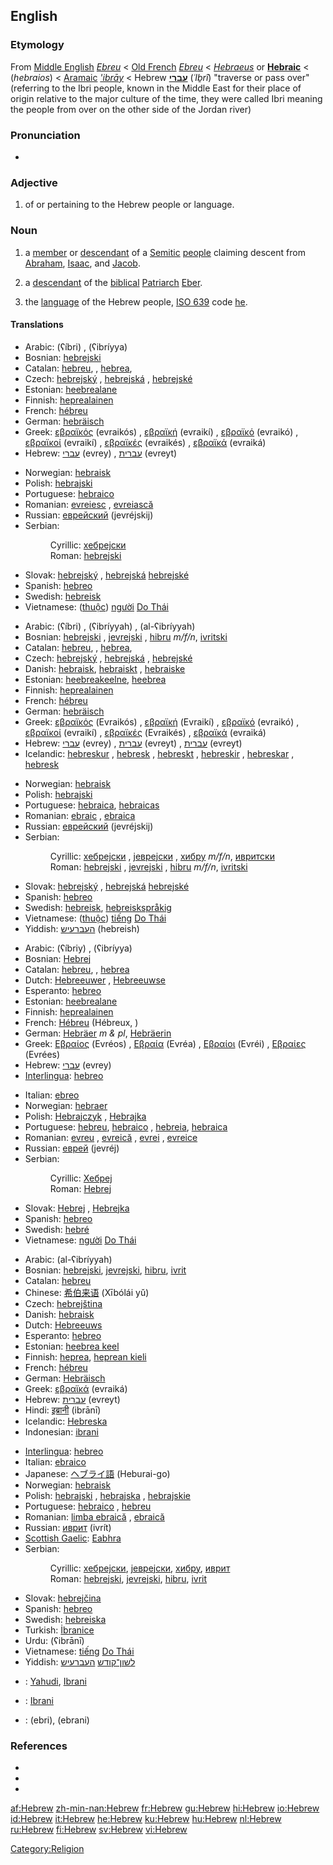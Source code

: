{{interwiktionary|code=he}}
==English==

===Etymology===
From [[Middle English]] ''[[Ebreu]]'' < [[Old French]] ''[[Ebreu]]'' < {{L.}} ''[[Hebraeus]]'' or '''[[Hebraic]]''' <  {{AGr.}} '''{{polytonic|[[Ἑβραῖος]]}}''' (''hebraios'') <  [[Aramaic]] ''[['ibrāy]]'' < Hebrew '''[[עברי]]''' (''ʿIḇrî'') "traverse or pass over" (referring to the Ibri people, known in the Middle East for their place of origin relative to the major culture of the time, they were called Ibri meaning the people from over on the other side of the Jordan river)

===Pronunciation===
*{{audio|en-us-Hebrew.ogg|Audio (US)}}

===Adjective===
{{en-adj|-}}

# of or pertaining to the Hebrew people or language.

===Noun===
{{en-noun|s|-}}

# {{countable}} a [[member]] or [[descendant]] of a [[Semite|Semitic]] [[people]] claiming descent from [[Abraham]], [[Isaac]], and [[Jacob]].
# {{countable}} a [[descendant]] of the [[biblical]] [[Patriarch]] [[Eber]].
# {{uncountable}} the [[language]] of the Hebrew people, [[ISO 639]] code [[he]].

====Translations====
{{trans-top|''adj.'' pertaining to the people}}
*Arabic: {{ARchar|[[عبري]]}} (ʕíbri) {{m}}, {{ARchar|[[عبرية]]}} (ʕibríyya) {{f}}
*Bosnian: [[hebrejski]] {{m}}
*Catalan: [[hebreu]], {{m}}, [[hebrea]],{{f}}
*Czech: [[hebrejský]] {{m}}, [[hebrejská]] {{f}}, [[hebrejské]] {{n}}
*Estonian: [[heebrealane]]
*Finnish: [[heprealainen]]
*French: [[hébreu]]
*German: [[hebräisch]]
*Greek: [[εβραϊκός]] (evraikós) {{m}}, [[εβραϊκή]] (evraikí) {{f}}, [[εβραϊκό]] (evraikó) {{n}}, [[εβραϊκοί]] (evraikí) {{mpl}}, [[εβραϊκές]] (evraikés) {{fpl}}, [[εβραϊκά]] (evraiká) {{npl}}
*Hebrew: [[עברי]] (evrey) {{m}}, [[עברית]] (evreyt) {{f}}
{{trans-mid}}
*Norwegian: [[hebraisk]]
*Polish: [[hebrajski]]
*Portuguese: [[hebraico]]
*Romanian: [[evreiesc]] {{m}}, [[evreiască]] {{f}}
*Russian: [[еврейский]] (jevréjskij) {{m}}
*Serbian:
*:Cyrillic: [[хебрејски]] {{m}}
*:Roman: [[hebrejski]] {{m}}
*Slovak: [[hebrejský]] {{m}}, [[hebrejská]] {{f}} [[hebrejské]] {{n}}
*Spanish: [[hebreo]]
*Swedish: [[hebreisk]]
*Vietnamese: ([[thuộc]]) [[người]] [[Do Thái]]
{{trans-bottom}}

{{trans-top|''adj.'' pertaining to the language}}
*Arabic: {{ARchar|[[عبري]]}} (ʕíbri) {{m}}, {{ARchar|[[عبرية]]}} (ʕibríyyah) {{f}}, {{ARchar|[[العبرية]]}} (al-ʕibríyyah) {{n}}
*Bosnian: [[hebrejski]] {{m}}, [[jevrejski]] {{m}}, [[hibru]] ''m/f/n'', [[ivritski]] {{m}}
*Catalan: [[hebreu]], {{m}}, [[hebrea]],{{f}}
*Czech: [[hebrejský]] {{m}}, [[hebrejská]] {{f}}, [[hebrejské]] {{n}}
*Danish: [[hebraisk]], [[hebraiskt]] {{n}}, [[hebraiske]] {{p}}
*Estonian: [[heebreakeelne]], [[heebrea]]
*Finnish: [[heprealainen]]
*French: [[hébreu]]
*German: [[hebräisch]]
*Greek: [[εβραϊκός]] (Evraikós) {{m}}, [[εβραϊκή]] (Evraikí) {{f}}, [[εβραϊκό]] (evraikó) {{n}}, [[εβραϊκοί]] (evraikí) {{mpl}}, [[εβραϊκές]] (Evraikés) {{fpl}}, [[εβραϊκά]] (evraiká) {{npl}}
*Hebrew: [[עברי]] (evrey) {{m}}, [[עברית]] (evreyt) {{f}}, [[עברית]] (evreyt) {{n}}
*Icelandic: [[hebreskur]] {{m}}, [[hebresk]] {{f}}, [[hebreskt]] {{n}}, [[hebreskir]] {{mpl}}, [[hebreskar]] {{fpl}}, [[hebresk]] {{npl}}
{{trans-mid}}
*Norwegian: [[hebraisk]]
*Polish: [[hebrajski]]
*Portuguese: [[hebraica]], [[hebraicas]] {{p}}
*Romanian: [[ebraic]] {{m}}, [[ebraica]] {{f}}
*Russian: [[еврейский]] (jevréjskij) {{m}}
*Serbian:
*:Cyrillic: [[хебрејски]] {{m}}, [[јеврејски]] {{m}}, [[хибру]] ''m/f/n'', [[ивритски]] {{m}}
*:Roman: [[hebrejski]] {{m}}, [[jevrejski]] {{m}}, [[hibru]] ''m/f/n'', [[ivritski]] {{m}}
*Slovak: [[hebrejský]] {{m}}, [[hebrejská]] {{f}} [[hebrejské]] {{n}}
*Spanish: [[hebreo]] {{m}}
*Swedish: [[hebreisk]], [[hebreiskspråkig]]
*Vietnamese: ([[thuộc]]) [[tiếng]] [[Do Thái]]
*Yiddish: [[העברעיש]] (hebreish)
{{trans-bottom}}

{{trans-top|''n.'' person}}
*Arabic: {{ARchar|[[عبري|عِبْرِيّ]]}} (ʕíbriy) {{m}}, {{ARchar|[[عبرية]]}} (ʕibríyya) {{f}}
*Bosnian: [[Hebrej]] {{m}}
*Catalan: [[hebreu]], {{m}}, [[hebrea]] {{f}}
*Dutch: [[Hebreeuwer]] {{m}}, [[Hebreeuwse]] {{f}}
*Esperanto: [[hebreo]]
*Estonian: [[heebrealane]]
*Finnish: [[heprealainen]]
*French: [[Hébreu]] {{m}} (Hébreux, {{mpl}})
*German: [[Hebräer]] ''m & pl'', [[Hebräerin]] {{f}}
*Greek: [[Εβραίος]] (Evréos) {{m}}, [[Εβραία]] (Evréa) {{f}}, [[Εβραίοι]] (Evréi) {{mpl}}, [[Εβραίες]] (Evrées) {{fpl}}
*Hebrew: [[עברי]] (evrey)
*[[Interlingua]]: [[hebreo]]
{{trans-mid}}
*Italian: [[ebreo]] {{m}}
*Norwegian: [[hebraer]] {{m}}
*Polish: [[Hebrajczyk]] {{m}}, [[Hebrajka]] {{f}}
*Portuguese: [[hebreu]], [[hebraico]] {{m}}, [[hebreia]], [[hebraica]] {{f}}
*Romanian: [[evreu]] {{m}}, [[evreică]] {{f}}, [[evrei]] {{mpl}}, [[evreice]] {{fpl}}
*Russian: [[еврей]] (jevréj) {{m}}
*Serbian:
*:Cyrillic: [[Хебреј]] {{m}}
*:Roman: [[Hebrej]] {{m}}
*Slovak: [[Hebrej]] {{m}}, [[Hebrejka]] {{f}}
*Spanish: [[hebreo]]
*Swedish: [[hebré]]
*Vietnamese: [[người]] [[Do Thái]]
{{trans-bottom}}

{{trans-top|''n.'' language}}
*Arabic: {{ARchar|[[العبرية|العِبْرِيَّة]]}} (al-ʕibríyyah) {{f}}
*Bosnian: [[hebrejski]], [[jevrejski]], [[hibru]], [[ivrit]] {{m}}
*Catalan: [[hebreu]] {{m}}
*Chinese: [[希伯来语]] (Xībólái yǔ)
*Czech: [[hebrejština]] {{f}}
*Danish: [[hebraisk]]
*Dutch: [[Hebreeuws]] {{n}}
*Esperanto: [[hebreo]]
*Estonian: [[heebrea keel]]
*Finnish: [[heprea]], [[heprean kieli]]
*French: [[hébreu]] {{m}}
*German: [[Hebräisch]] {{n}}
*Greek: [[εβραϊκά]] (evraiká) {{npl}}
*Hebrew: [[עברית]] (evreyt)
*Hindi: [[इब्रानी]] (ibrānī)
*Icelandic: [[Hebreska]]
*Indonesian: [[ibrani]]
{{trans-mid}}
*[[Interlingua]]: [[hebreo]]
*Italian: [[ebraico]] {{m}}
*Japanese: [[ヘブライ語]] (Heburai-go)
*Norwegian: [[hebraisk]]
*Polish: [[hebrajski]] {{m}}, [[hebrajska]] {{f}}, [[hebrajskie]] {{n}}
*Portuguese: [[hebraico]] {{m}}, [[hebreu]] {{m}}
*Romanian: [[limba ebraică]] {{f}}, [[ebraică]] {{f}}
*Russian: [[иврит]] (ivrít) {{m}}
*[[Scottish Gaelic]]: [[Eabhra]] {{f}}
*Serbian:
*:Cyrillic: [[хебрејски]], [[јеврејски]], [[хибру]], [[иврит]] {{m}}
*:Roman: [[hebrejski]], [[jevrejski]], [[hibru]], [[ivrit]] {{m}}
*Slovak: [[hebrejčina]] {{f}}
*Spanish: [[hebreo]] {{m}}
*Swedish: [[hebreiska]] {{c}}
*Turkish: [[İbranice]]
*Urdu: {{URchar|[[عبرانی]]}} (ʕibrānī)
*Vietnamese: [[tiếng]] [[Do Thái]]
*Yiddish: [[לשון־קודש]] [[העברעיש]]
{{trans-bottom}}

{{trans-top|Translations to be checked}}
{{checktrans}}
*{{ttbc|Indonesian}}: [[Yahudi]], [[Ibrani]]
*{{ttbc|Malay}}: [[Ibrani]]
*{{ttbc|Persian}}: {{FAchar|[[عبری]]}} (ebri), {{FAchar|[[عبرانی]]}} (ebrani)
{{trans-bottom}}

===References===
{{pedialite|Hebrew language}}
*{{R:American Heritage 2000|Hebrew}}
*{{R:Dictionary.com|Hebrew}}
*{{R:WordNet 2003|Hebrew}}
{{ethnologue|code=heb}}

[[Category:Religion]]

[[af:Hebrew]]
[[zh-min-nan:Hebrew]]
[[fr:Hebrew]]
[[gu:Hebrew]]
[[hi:Hebrew]]
[[io:Hebrew]]
[[id:Hebrew]]
[[it:Hebrew]]
[[he:Hebrew]]
[[ku:Hebrew]]
[[hu:Hebrew]]
[[nl:Hebrew]]
[[ru:Hebrew]]
[[fi:Hebrew]]
[[sv:Hebrew]]
[[vi:Hebrew]]